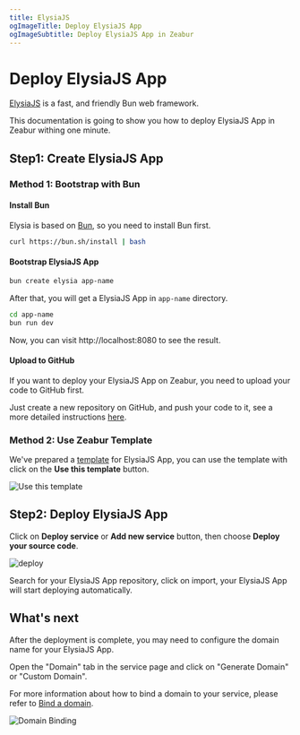 ```yaml
---
title: ElysiaJS
ogImageTitle: Deploy ElysiaJS App
ogImageSubtitle: Deploy ElysiaJS App in Zeabur
---
```


# Deploy ElysiaJS App

[ElysiaJS](https://elysiajs.com) is a fast, and friendly Bun web framework.

This documentation is going to show you how to deploy ElysiaJS App in Zeabur withing one minute.

## Step1: Create ElysiaJS App

### Method 1: Bootstrap with Bun

#### Install Bun

Elysia is based on [Bun](https://bun.sh/), so you need to install Bun first.

```bash
curl https://bun.sh/install | bash
```

#### Bootstrap ElysiaJS App

```bash
bun create elysia app-name
```

After that, you will get a ElysiaJS App in `app-name` directory.

```bash
cd app-name
bun run dev
```

Now, you can visit http://localhost:8080 to see the result.

#### Upload to GitHub

If you want to deploy your ElysiaJS App on Zeabur, you need to upload your code to GitHub first.

Just create a new repository on GitHub, and push your code to it, see a more detailed instructions [here](https://docs.github.com/en/github/importing-your-projects-to-github/adding-an-existing-project-to-github-using-the-command-line).

### Method 2: Use Zeabur Template

We've prepared a [template](https://github.com/zeabur/elysia-starter) for ElysiaJS App, you can use the template with click on the **Use this template** button.

![Use this template](/guides/bun/elysia/template.png)

## Step2: Deploy ElysiaJS App

Click on **Deploy service** or **Add new service** button, then choose **Deploy your source code**.

![deploy](/deploy/common/select-service.en-US.png)

Search for your ElysiaJS App repository, click on import, your ElysiaJS App will start deploying automatically.

## What's next

After the deployment is complete, you may need to configure the domain name for your ElysiaJS App.

Open the "Domain" tab in the service page and click on "Generate Domain" or "Custom Domain".

For more information about how to bind a domain to your service, please refer to [Bind a domain](/deploy/domain-binding).

![Domain Binding](/guides/bun/elysia/domain.png)
